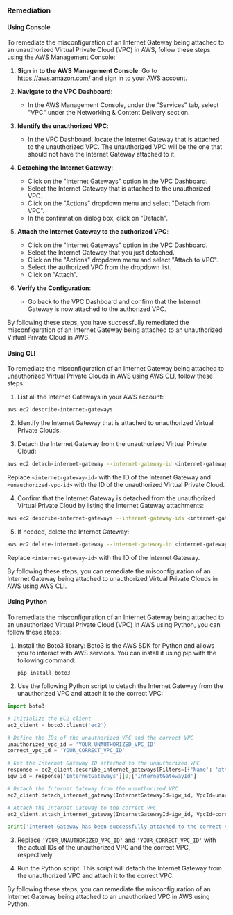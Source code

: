 ### Remediation

#### Using Console

To remediate the misconfiguration of an Internet Gateway being attached to an unauthorized Virtual Private Cloud (VPC) in AWS, follow these steps using the AWS Management Console:

1. **Sign in to the AWS Management Console**: Go to https://aws.amazon.com/ and sign in to your AWS account.

2. **Navigate to the VPC Dashboard**:
   - In the AWS Management Console, under the "Services" tab, select "VPC" under the Networking & Content Delivery section.

3. **Identify the unauthorized VPC**:
   - In the VPC Dashboard, locate the Internet Gateway that is attached to the unauthorized VPC. The unauthorized VPC will be the one that should not have the Internet Gateway attached to it.

4. **Detaching the Internet Gateway**:
   - Click on the "Internet Gateways" option in the VPC Dashboard.
   - Select the Internet Gateway that is attached to the unauthorized VPC.
   - Click on the "Actions" dropdown menu and select "Detach from VPC".
   - In the confirmation dialog box, click on "Detach".

5. **Attach the Internet Gateway to the authorized VPC**:
   - Click on the "Internet Gateways" option in the VPC Dashboard.
   - Select the Internet Gateway that you just detached.
   - Click on the "Actions" dropdown menu and select "Attach to VPC".
   - Select the authorized VPC from the dropdown list.
   - Click on "Attach".

6. **Verify the Configuration**:
   - Go back to the VPC Dashboard and confirm that the Internet Gateway is now attached to the authorized VPC.

By following these steps, you have successfully remediated the misconfiguration of an Internet Gateway being attached to an unauthorized Virtual Private Cloud in AWS.

#### Using CLI

To remediate the misconfiguration of an Internet Gateway being attached to unauthorized Virtual Private Clouds in AWS using AWS CLI, follow these steps:

1. List all the Internet Gateways in your AWS account:
```bash
aws ec2 describe-internet-gateways
```

2. Identify the Internet Gateway that is attached to unauthorized Virtual Private Clouds.

3. Detach the Internet Gateway from the unauthorized Virtual Private Cloud:
```bash
aws ec2 detach-internet-gateway --internet-gateway-id <internet-gateway-id> --vpc-id <unauthorized-vpc-id>
```
Replace `<internet-gateway-id>` with the ID of the Internet Gateway and `<unauthorized-vpc-id>` with the ID of the unauthorized Virtual Private Cloud.

4. Confirm that the Internet Gateway is detached from the unauthorized Virtual Private Cloud by listing the Internet Gateway attachments:
```bash
aws ec2 describe-internet-gateways --internet-gateway-ids <internet-gateway-id>
```

5. If needed, delete the Internet Gateway:
```bash
aws ec2 delete-internet-gateway --internet-gateway-id <internet-gateway-id>
```
Replace `<internet-gateway-id>` with the ID of the Internet Gateway.

By following these steps, you can remediate the misconfiguration of an Internet Gateway being attached to unauthorized Virtual Private Clouds in AWS using AWS CLI.

#### Using Python

To remediate the misconfiguration of an Internet Gateway being attached to an unauthorized Virtual Private Cloud (VPC) in AWS using Python, you can follow these steps:

1. Install the Boto3 library: Boto3 is the AWS SDK for Python and allows you to interact with AWS services. You can install it using pip with the following command:
   ```
   pip install boto3
   ```

2. Use the following Python script to detach the Internet Gateway from the unauthorized VPC and attach it to the correct VPC:

```python
import boto3

# Initialize the EC2 client
ec2_client = boto3.client('ec2')

# Define the IDs of the unauthorized VPC and the correct VPC
unauthorized_vpc_id = 'YOUR_UNAUTHORIZED_VPC_ID'
correct_vpc_id = 'YOUR_CORRECT_VPC_ID'

# Get the Internet Gateway ID attached to the unauthorized VPC
response = ec2_client.describe_internet_gateways(Filters=[{'Name': 'attachment.vpc-id', 'Values': [unauthorized_vpc_id]}])
igw_id = response['InternetGateways'][0]['InternetGatewayId']

# Detach the Internet Gateway from the unauthorized VPC
ec2_client.detach_internet_gateway(InternetGatewayId=igw_id, VpcId=unauthorized_vpc_id)

# Attach the Internet Gateway to the correct VPC
ec2_client.attach_internet_gateway(InternetGatewayId=igw_id, VpcId=correct_vpc_id)

print('Internet Gateway has been successfully attached to the correct VPC.')
```

3. Replace `'YOUR_UNAUTHORIZED_VPC_ID'` and `'YOUR_CORRECT_VPC_ID'` with the actual IDs of the unauthorized VPC and the correct VPC, respectively.

4. Run the Python script. This script will detach the Internet Gateway from the unauthorized VPC and attach it to the correct VPC.

By following these steps, you can remediate the misconfiguration of an Internet Gateway being attached to an unauthorized VPC in AWS using Python.

